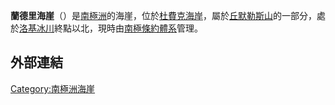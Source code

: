 {{coord|85|16|S|175|37|W|source:GNIS|display=title}}

'''蘭德里海崖'''（{{lang-en|Landry Bluff}}）是[[南極洲|南極洲]]的海崖，位於[[杜費克海岸|杜費克海岸]]，屬於[[丘默勒斯山|丘默勒斯山]]的一部分，處於[[洛基冰川|洛基冰川]]終點以北，現時由[[南極條約體系|南極條約體系]]管理。

==外部連結==
{{cite gnis | type = antarid | id = 8450| name = Landry Bluff | accessdate = 2013-05-29}}

{{DEFAULTSORT:Landry Bluff}}
[[Category:南極洲海崖|Category:南極洲海崖]]


{{DufekCoast-geo-stub}}